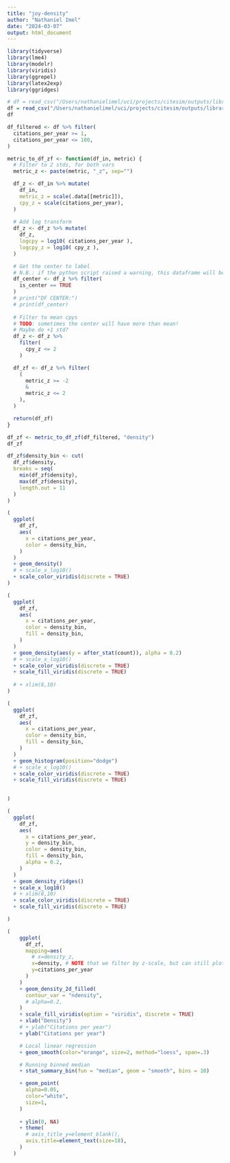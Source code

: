 ```yaml
---
title: "joy-density"
author: "Nathaniel Imel"
date: "2024-03-07"
output: html_document
---
```



```r
library(tidyverse)
library(lme4)
library(modelr)
library(viridis)
library(ggrepel)
library(latex2exp)
library(ggridges)
```


```r
# df = read_csv("/Users/nathanielimel/uci/projects/citesim/outputs/librarian=S2/vectorizer=Word2Vec/center=Imeletal2022/all_data.csv")
df = read_csv("/Users/nathanielimel/uci/projects/citesim/outputs/librarian=S2/vectorizer=SciBERT/center=hafenLowredshiftLymanLimit2017/all_data.csv")
df
```


```r

df_filtered <- df %>% filter(
  citations_per_year >= 1,
  citations_per_year <= 100,
)

```

```r


metric_to_df_zf <- function(df_in, metric) {
  # Filter to 2 stds, for both vars
  metric_z <- paste(metric, "_z", sep="")

  df_z <- df_in %>% mutate(
    df_in,
    metric_z = scale(.data[[metric]]),
    cpy_z = scale(citations_per_year),
  )
  
  # Add log transform
  df_z <- df_z %>% mutate(
    df_z,
    logcpy = log10( citations_per_year ),
    logcpy_z = log10( cpy_z ),
  )

  # Get the center to label
  # N.B.: if the python script raised a warning, this dataframe will be empty and no point will be plotted.
  df_center <- df_z %>% filter(
    is_center == TRUE
  )
  # print("DF CENTER:")
  # print(df_center)  
  
  # Filter to mean cpys
  # TODO: sometimes the center will have more than mean!
  # Maybe do +1 std?
  df_z <- df_z %>%
    filter(
      cpy_z <= 2
    )

  df_zf <- df_z %>% filter(
    (
      metric_z >= -2
      & 
      metric_z <= 2
    ),
  )

  return(df_zf)
}

df_zf <- metric_to_df_zf(df_filtered, "density")
df_zf
```
```r

df_zf$density_bin <- cut(
  df_zf$density, 
  breaks = seq(
    min(df_zf$density), 
    max(df_zf$density), 
    length.out = 11
  )
)

```

```r
(
  ggplot(
    df_zf,
    aes(
      x = citations_per_year,
      color = density_bin,
    )
  )
  + geom_density()
  # + scale_x_log10()
  + scale_color_viridis(discrete = TRUE)
)

```


```r
(
  ggplot(
    df_zf,
    aes(
      x = citations_per_year,
      color = density_bin,
      fill = density_bin,
    )
  )
  + geom_density(aes(y = after_stat(count)), alpha = 0.2)
  # + scale_x_log10()
  + scale_color_viridis(discrete = TRUE)
  + scale_fill_viridis(discrete = TRUE)
  
  # + xlim(8,10)
)

```

```r
(
  ggplot(
    df_zf,
    aes(
      x = citations_per_year,
      color = density_bin,
      fill = density_bin,
    )
  )
  + geom_histogram(position="dodge")
  # + scale_x_log10()
  + scale_color_viridis(discrete = TRUE)
  + scale_fill_viridis(discrete = TRUE)

  
)

```


```r

(
  ggplot(
    df_zf,
    aes(
      x = citations_per_year,
      y = density_bin,
      color = density_bin,
      fill = density_bin,
      alpha = 0.2,
    )
  )
  + geom_density_ridges()
  + scale_x_log10()
  # + xlim(8,10)
  + scale_color_viridis(discrete = TRUE)
  + scale_fill_viridis(discrete = TRUE)

)

```

```r

(
    ggplot(
      df_zf,
      mapping=aes(
        # x=density_z, 
        x=density, # NOTE that we filter by z-scale, but can still plot the orig values.
        y=citations_per_year
      )
    )
    + geom_density_2d_filled(
      contour_var = "ndensity",
      # alpha=0.2,
    )
    + scale_fill_viridis(option = "viridis", discrete = TRUE)
    + xlab("Density")
    # + ylab("Citations per year")
    + ylab("Citations per year")

    # Local linear regression
    + geom_smooth(color="orange", size=2, method="loess", span=.3)

    # Running binned median
    + stat_summary_bin(fun = "median", geom = "smooth", bins = 10)

    + geom_point(
      alpha=0.05,
      color="white",
      size=1,
    )
    
    + ylim(0, NA)
    + theme(
      # axis_title_y=element_blank(),
      axis.title=element_text(size=18),
    )
  )

```
